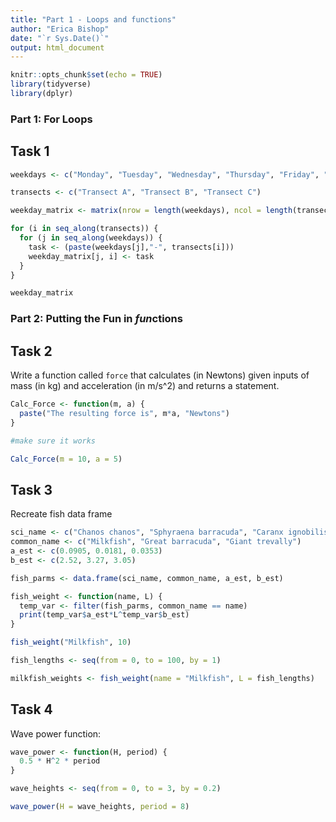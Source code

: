 ```yaml
---
title: "Part 1 - Loops and functions"
author: "Erica Bishop"
date: "`r Sys.Date()`"
output: html_document
---
```


```r
knitr::opts_chunk$set(echo = TRUE)
library(tidyverse)
library(dplyr)
```

### Part 1: For Loops

## Task 1

```r

weekdays <- c("Monday", "Tuesday", "Wednesday", "Thursday", "Friday", "Saturday", "Sunday")

transects <- c("Transect A", "Transect B", "Transect C")

weekday_matrix <- matrix(nrow = length(weekdays), ncol = length(transects))

for (i in seq_along(transects)) {
  for (j in seq_along(weekdays)) {
    task <- (paste(weekdays[j],"-", transects[i]))
    weekday_matrix[j, i] <- task
  }
}

weekday_matrix
```

### Part 2: Putting the **Fun** in *fun*ctions

## Task 2

Write a function called `force` that calculates (in Newtons) given inputs of mass (in kg) and acceleration (in m/s\^2) and returns a statement.

```r

Calc_Force <- function(m, a) {
  paste("The resulting force is", m*a, "Newtons")
}

#make sure it works

Calc_Force(m = 10, a = 5)

```

## Task 3

Recreate fish data frame

```r

sci_name <- c("Chanos chanos", "Sphyraena barracuda", "Caranx ignobilis")
common_name <- c("Milkfish", "Great barracuda", "Giant trevally")
a_est <- c(0.0905, 0.0181, 0.0353)
b_est <- c(2.52, 3.27, 3.05)

fish_parms <- data.frame(sci_name, common_name, a_est, b_est)


```

```r

fish_weight <- function(name, L) {
  temp_var <- filter(fish_parms, common_name == name)
  print(temp_var$a_est*L^temp_var$b_est)
}

```

```r
fish_weight("Milkfish", 10)

```

```r

fish_lengths <- seq(from = 0, to = 100, by = 1)

milkfish_weights <- fish_weight(name = "Milkfish", L = fish_lengths)


```

## Task 4

Wave power function:

```r

wave_power <- function(H, period) {
  0.5 * H^2 * period
}

wave_heights <- seq(from = 0, to = 3, by = 0.2)

wave_power(H = wave_heights, period = 8)

```






